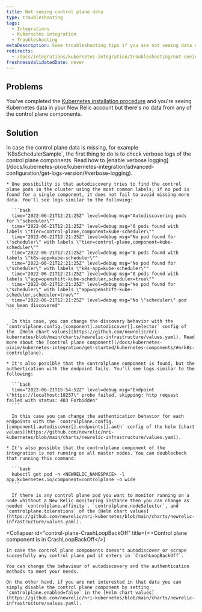 ```yaml
---
title: Not seeing control plane data
type: troubleshooting
tags:
  - Integrations
  - Kubernetes integration
  - Troubleshooting
metaDescription: Some troubleshooting tips if you are not seeing data control plane data for your New Relic's Kubernetes integration.
redirects:
  - /docs/integrations/kubernetes-integration/troubleshooting/not-seeing-control-plane-data
freshnessValidatedDate: never
---
```


## Problems

You've completed the [Kubernetes installation procedure](/install/kubernetes/) and you're seeing Kubernetes data in your New Relic account but there's no data from any of the control plane components.

## Solution

<CollapserGroup>
  <Collapser
    id="control-plane-sample-missing"
    title="A control plane sample is missing"
  >
    In case the control plane data is missing, for example `K8sSchedulerSample`, the first thing to do is to check verbose logs of the control plane components. Read how to [enable verbose logging](/docs/kubernetes-pixie/kubernetes-integration/advanced-configuration/get-logs-version/#verbose-logging).

    * One possibility is that autodiscovery tries to find the control plane pods in the cluster using the most common labels; if no pod is found for a single component, it does not fail to avoid missing more data. You'll see logs similar to the following:

      ```bash
      time="2022-06-21T12:21:25Z" level=debug msg="Autodiscovering pods for \"scheduler\""
      time="2022-06-21T12:21:25Z" level=debug msg="0 pods found with labels \"tier=control-plane,component=kube-scheduler\""
      time="2022-06-21T12:21:25Z" level=debug msg="No pod found for \"scheduler\" with labels \"tier=control-plane,component=kube-scheduler\""
      time="2022-06-21T12:21:25Z" level=debug msg="0 pods found with labels \"k8s-app=kube-scheduler\""
      time="2022-06-21T12:21:25Z" level=debug msg="No pod found for \"scheduler\" with labels \"k8s-app=kube-scheduler\""
      time="2022-06-21T12:21:25Z" level=debug msg="0 pods found with labels \"app=openshift-kube-scheduler,scheduler=true\""
      time="2022-06-21T12:21:25Z" level=debug msg="No pod found for \"scheduler\" with labels \"app=openshift-kube-scheduler,scheduler=true\""
      time="2022-06-21T12:21:25Z" level=debug msg="No \"scheduler\" pod has been discovered"
      ```

      In this case, you can change the discovery behavior with the `controlplane.config.[component].autodiscover[].selector` config of the  [Helm chart values](https://github.com/newrelic/nri-kubernetes/blob/main/charts/newrelic-infrastructure/values.yaml). Read more about the [control plane component](/docs/kubernetes-pixie/kubernetes-integration/get-started/kubernetes-components/#nrk8s-controlplane).

    * It's also possible that the controlplane component is found, but the authentication with the endpoint fails. You'll see logs similar to the following:

      ```bash
      time="2022-06-21T15:54:52Z" level=debug msg="Endpoint \"https://localhost:10257\" probe failed, skipping: http request failed with status: 403 Forbidden"
      ```

      In this case you can change the authentication behavior for each endpoints with the `controlplane.config.[component].autodiscover[].endpoints[].auth` config of the helm [chart values](https://github.com/newrelic/nri-kubernetes/blob/main/charts/newrelic-infrastructure/values.yaml).

    * It's also possible that the controlplane component of the integration is not running on all master nodes. You can doublecheck that running this command:

      ```bash
      kubectl get pod -n <NEWRELIC_NAMESPACE> -l app.kubernetes.io/component=controlplane -o wide
      ```

      If there is any control plane pod you want to monitor running on a node whithout a New Relic monitoring instance then you can change as needed `controlplane.affinity`, `controlplane.nodeSelector`, and `controlplane.tolerations` of the [Helm chart values](https://github.com/newrelic/nri-kubernetes/blob/main/charts/newrelic-infrastructure/values.yaml).
  </Collapser>

  <Collapser
    id="control-plane-CrashLoopBackOff"
    title={<>Control plane component is in <InlineCode>CrashLoopBackOff</InlineCode></>}
  >
    In case the control plane components doesn't autodiscover or scrape succesfully any control plane pod it enters in `CrashLoopBackOff`.

    You can change the behaviour of autodiscovery and the authentication methods to meet your needs.

    On the other hand, if you are not interested in that data you can simply disable the control plane component by setting `controlplane.enabled=false` in the [Helm chart values](https://github.com/newrelic/nri-kubernetes/blob/main/charts/newrelic-infrastructure/values.yaml).
  </Collapser>
</CollapserGroup>
